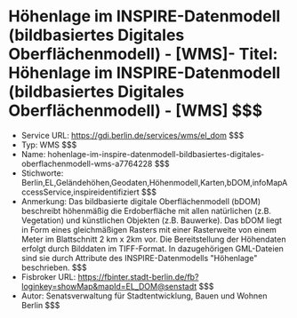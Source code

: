 # Höhenlage im INSPIRE-Datenmodell (bildbasiertes Digitales Oberflächenmodell) - [WMS]- Titel: Höhenlage im INSPIRE-Datenmodell (bildbasiertes Digitales Oberflächenmodell) - [WMS] $$$
- Service URL: https://gdi.berlin.de/services/wms/el_dom $$$
- Typ: WMS $$$
- Name: hohenlage-im-inspire-datenmodell-bildbasiertes-digitales-oberflachenmodell-wms-a7764228 $$$
- Stichworte: Berlin,EL,Geländehöhen,Geodaten,Höhenmodell,Karten,bDOM,infoMapAccessService,inspireidentifiziert $$$
- Anmerkung: Das bildbasierte digitale Oberflächenmodell (bDOM) beschreibt höhenmäßig die Erdoberfläche mit allen natürlichen (z.B. Vegetation) und künstlichen Objekten (z.B. Bauwerke). Das bDOM liegt in Form eines gleichmäßigen Rasters mit einer Rasterweite von einem Meter im Blattschnitt 2 km x 2km vor. Die Bereitstellung der Höhendaten erfolgt durch Bilddaten im TIFF-Format. In dazugehörigen GML-Dateien sind sie durch Attribute des INSPIRE-Datenmodells "Höhenlage" beschrieben. $$$
- Fisbroker URL: https://fbinter.stadt-berlin.de/fb?loginkey=showMap&mapId=EL_DOM@senstadt $$$
- Autor: Senatsverwaltung für Stadtentwicklung, Bauen und Wohnen Berlin $$$

